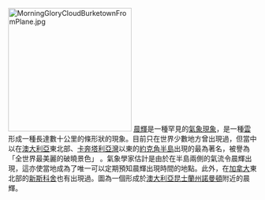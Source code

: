 [[File:MorningGloryCloudBurketownFromPlane.jpg|250px]]
[[晨輝|晨輝]]是一種罕見的[[氣象現象|氣象現象]]，是一種[[雲|雲]]形成一種長達數十公里的條形狀的現象。目前只在世界少數地方曾出現過，但當中以在[[澳大利亞|澳大利亞]]東北部、[[卡奔塔利亞灣|卡奔塔利亞灣]]以東的[[約克角半島|約克角半島]]出現的最為著名，被譽為「全世界最美麗的破曉景色」<!--ref name=readers>{{cite book |title=《奇聞怪事錄》 |page=33 |isbn=962-258-080-7 |year=1989 |publisher=[[讀者文摘|讀者文摘]] |editor=李勉民}}</ref-->。氣象學家估計是由於在半島兩側的氣流令晨輝出現，這亦使當地成為了唯一可以定期預知晨輝出現時間的地點。此外，在[[加拿大|加拿大]]東北部的[[新斯科舍|新斯科舍]]也有出現過。圖為一個形成於[[澳大利亞|澳大利亞]][[昆士蘭州|昆士蘭州]][[諾曼頓|諾曼頓]]附近的晨輝。